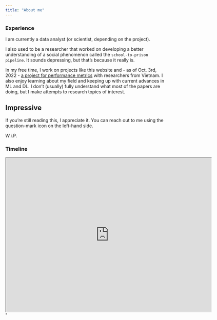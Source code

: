 ---
title: "About me"
---

### Experience

I am currently a data analyst (or scientist, depending on the project).

I also used to be a researcher that worked on developing a better understanding of a social phenomenon called the `school-to-prison pipeline`. It sounds depressing, but that's because it really is.

In my free time, I work on projects like this website and - as of Oct. 3rd, 2022 - [a project for performance metrics](https://github.com/thieu1995/permetrics) with researchers from Vietnam. I also enjoy learning about my field and keeping up with current advances in ML and DL. I don't (usually) fully understand what most of the papers are doing, but I make attempts to research topics of interest.

::: callout-tip
## Impressive

If you're still reading this, I appreciate it. You can reach out to me using the question-mark icon on the left-hand side.
:::

W.i.P.

### Timeline

```{=html}
<iframe src="https://drive.google.com/file/d/1EH2i0cIKr_lwj8WsVP6J-B-8EJtK6s_w/preview" width="640" height="480" allow="autoplay"></iframe>"
```
